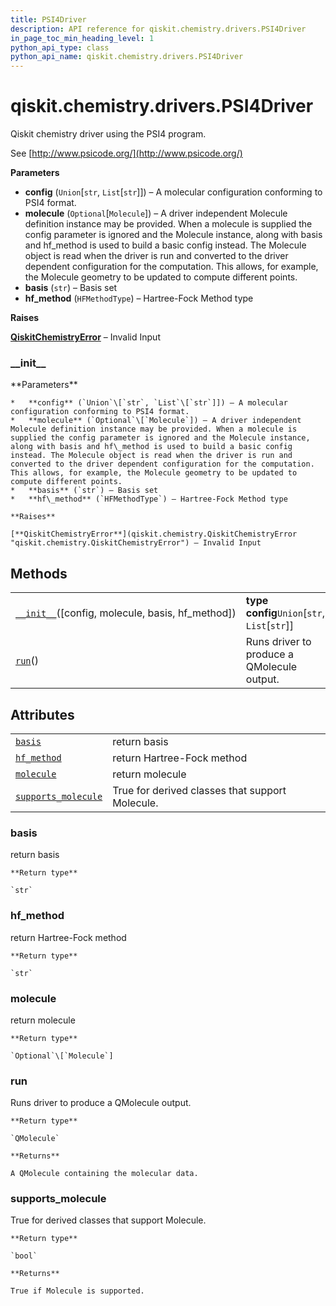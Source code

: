 ```yaml
---
title: PSI4Driver
description: API reference for qiskit.chemistry.drivers.PSI4Driver
in_page_toc_min_heading_level: 1
python_api_type: class
python_api_name: qiskit.chemistry.drivers.PSI4Driver
---
```


<span id="qiskit-chemistry-drivers-psi4driver" />

# qiskit.chemistry.drivers.PSI4Driver

<Class id="qiskit.chemistry.drivers.PSI4Driver" isDedicatedPage={true} github="https://github.com/qiskit-community/qiskit-aqua/tree/stable/0.9/qiskit/chemistry/drivers/psi4d/psi4driver.py" signature="PSI4Driver(config='molecule h2 {\\n 0 1\\n H 0.0 0.0 0.0\\n H 0.0 0.0 0.735\\n}\\n\\nset {\\n basis sto-3g\\n scf_type pk\\n reference rhf\\n', molecule=None, basis='sto-3g', hf_method=<HFMethodType.RHF: 'rhf'>)" modifiers="class">
  Qiskit chemistry driver using the PSI4 program.

  See [http://www.psicode.org/](http://www.psicode.org/)

  **Parameters**

  *   **config** (`Union`\[`str`, `List`\[`str`]]) – A molecular configuration conforming to PSI4 format.
  *   **molecule** (`Optional`\[`Molecule`]) – A driver independent Molecule definition instance may be provided. When a molecule is supplied the config parameter is ignored and the Molecule instance, along with basis and hf\_method is used to build a basic config instead. The Molecule object is read when the driver is run and converted to the driver dependent configuration for the computation. This allows, for example, the Molecule geometry to be updated to compute different points.
  *   **basis** (`str`) – Basis set
  *   **hf\_method** (`HFMethodType`) – Hartree-Fock Method type

  **Raises**

  [**QiskitChemistryError**](qiskit.chemistry.QiskitChemistryError "qiskit.chemistry.QiskitChemistryError") – Invalid Input

  ### \_\_init\_\_

  <Function id="qiskit.chemistry.drivers.PSI4Driver.__init__" signature="__init__(config='molecule h2 {\\n 0 1\\n H 0.0 0.0 0.0\\n H 0.0 0.0 0.735\\n}\\n\\nset {\\n basis sto-3g\\n scf_type pk\\n reference rhf\\n', molecule=None, basis='sto-3g', hf_method=<HFMethodType.RHF: 'rhf'>)">
    **Parameters**

    *   **config** (`Union`\[`str`, `List`\[`str`]]) – A molecular configuration conforming to PSI4 format.
    *   **molecule** (`Optional`\[`Molecule`]) – A driver independent Molecule definition instance may be provided. When a molecule is supplied the config parameter is ignored and the Molecule instance, along with basis and hf\_method is used to build a basic config instead. The Molecule object is read when the driver is run and converted to the driver dependent configuration for the computation. This allows, for example, the Molecule geometry to be updated to compute different points.
    *   **basis** (`str`) – Basis set
    *   **hf\_method** (`HFMethodType`) – Hartree-Fock Method type

    **Raises**

    [**QiskitChemistryError**](qiskit.chemistry.QiskitChemistryError "qiskit.chemistry.QiskitChemistryError") – Invalid Input
  </Function>

  ## Methods

  |                                                                                                                                                    |                                                |
  | -------------------------------------------------------------------------------------------------------------------------------------------------- | ---------------------------------------------- |
  | [`__init__`](#qiskit.chemistry.drivers.PSI4Driver.__init__ "qiskit.chemistry.drivers.PSI4Driver.__init__")(\[config, molecule, basis, hf\_method]) | **type config**`Union`\[`str`, `List`\[`str`]] |
  | [`run`](#qiskit.chemistry.drivers.PSI4Driver.run "qiskit.chemistry.drivers.PSI4Driver.run")()                                                      | Runs driver to produce a QMolecule output.     |

  ## Attributes

  |                                                                                                                                       |                                                 |
  | ------------------------------------------------------------------------------------------------------------------------------------- | ----------------------------------------------- |
  | [`basis`](#qiskit.chemistry.drivers.PSI4Driver.basis "qiskit.chemistry.drivers.PSI4Driver.basis")                                     | return basis                                    |
  | [`hf_method`](#qiskit.chemistry.drivers.PSI4Driver.hf_method "qiskit.chemistry.drivers.PSI4Driver.hf_method")                         | return Hartree-Fock method                      |
  | [`molecule`](#qiskit.chemistry.drivers.PSI4Driver.molecule "qiskit.chemistry.drivers.PSI4Driver.molecule")                            | return molecule                                 |
  | [`supports_molecule`](#qiskit.chemistry.drivers.PSI4Driver.supports_molecule "qiskit.chemistry.drivers.PSI4Driver.supports_molecule") | True for derived classes that support Molecule. |

  ### basis

  <Attribute id="qiskit.chemistry.drivers.PSI4Driver.basis">
    return basis

    **Return type**

    `str`
  </Attribute>

  ### hf\_method

  <Attribute id="qiskit.chemistry.drivers.PSI4Driver.hf_method">
    return Hartree-Fock method

    **Return type**

    `str`
  </Attribute>

  ### molecule

  <Attribute id="qiskit.chemistry.drivers.PSI4Driver.molecule">
    return molecule

    **Return type**

    `Optional`\[`Molecule`]
  </Attribute>

  ### run

  <Function id="qiskit.chemistry.drivers.PSI4Driver.run" signature="run()">
    Runs driver to produce a QMolecule output.

    **Return type**

    `QMolecule`

    **Returns**

    A QMolecule containing the molecular data.
  </Function>

  ### supports\_molecule

  <Attribute id="qiskit.chemistry.drivers.PSI4Driver.supports_molecule">
    True for derived classes that support Molecule.

    **Return type**

    `bool`

    **Returns**

    True if Molecule is supported.
  </Attribute>
</Class>

